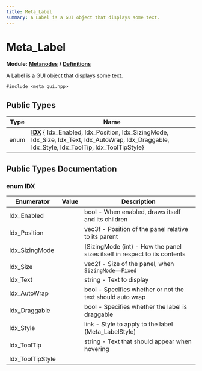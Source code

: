 ```yaml
---
title: Meta_Label
summary: A Label is a GUI object that displays some text. 
---
```


# Meta_Label

**Module:** **[Metanodes](../../modules/metanodes/index.mdx)** **/** **[Definitions](../../modules/metanodes/definitions.mdx)**

A Label is a GUI object that displays some text. 

`#include <meta_gui.hpp>`

## Public Types

| Type           | Name           |
| -------------- | -------------- |
| enum| **[IDX](#enum-idx)** { Idx_Enabled, Idx_Position, Idx_SizingMode, Idx_Size, Idx_Text, Idx_AutoWrap, Idx_Draggable, Idx_Style, Idx_ToolTip, Idx_ToolTipStyle} |

## Public Types Documentation

### enum IDX

| Enumerator | Value | Description |
| ---------- | ----- | ----------- |
| Idx_Enabled | | bool - When enabled, draws itself and its children   |
| Idx_Position | | vec3f - Position of the panel relative to its parent   |
| Idx_SizingMode | | [SizingMode (int) - How the panel sizes itself in respect to its contents   |
| Idx_Size | | vec2f - Size of the panel, when `SizingMode==Fixed`  |
| Idx_Text | | string - Text to display   |
| Idx_AutoWrap | | bool - Specifies whether or not the text should auto wrap   |
| Idx_Draggable | | bool - Specifies whether the label is draggable   |
| Idx_Style | | link - Style to apply to the label (Meta_LabelStyle)   |
| Idx_ToolTip | | string - Text that should appear when hovering   |
| Idx_ToolTipStyle | |   |
